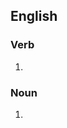 ==English==

===Verb===
{{head|en|verb form}}

# {{en-third-person singular of|croak}}

===Noun===
{{head|en|noun plural form}}
# {{plural of|croak|lang=en}}
